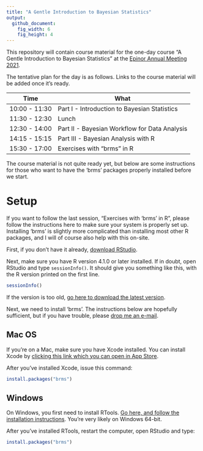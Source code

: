 ```yaml
---
title: "A Gentle Introduction to Bayesian Statistics"
output: 
  github_document:
    fig_width: 6
    fig_height: 4
---
```


This repository will contain course material for the one-day course "A Gentle Introduction to Bayesian Statistics" at the [Epinor Annual Meeting 2021](https://en.uit.no/forskning/forskningsgrupper/nyheter/artikkel?p_document_id=476300&sub_id=744901). 

The tentative plan for the day is as follows. Links to the course material will be added once it's ready.

| Time | What |
| --- | --- |
| 10:00 - 11:30 | Part I - Introduction to Bayesian Statistics |
| 11:30 - 12:30 | Lunch |
| 12:30 - 14:00 | Part II - Bayesian Workflow for Data Analysis |
| 14:15 - 15:15 | Part III - Bayesian Analysis with R |
| 15:30 - 17:00 | Exercises with "brms" in R |

The course material is not quite ready yet, but below are some instructions for those who want to have the 'brms' packages properly installed before we start.

# Setup

If you want to follow the last session, "Exercises with 'brms' in R", please follow the instructions here to make sure your system is properly set up. Installing 'brms' is slightly more complicated than installing most other R packages, and I will of course also help with this on-site.

First, if you don't have it already, [download RStudio](https://www.rstudio.com/products/rstudio/download/#download).

Next, make sure you have R version 4.1.0 or later installed. If in doubt, open RStudio and type `sessionInfo()`. It should give you something like this, with the R version printed on the first line.

```r
sessionInfo()
```

If the version is too old, [go here to download the latest version](https://cloud.r-project.org/).

Next, we need to install 'brms'. The instructions below are hopefully sufficient, but if you have trouble, please [drop me an e-mail](mailto:oyss@uio.no).

## Mac OS

If you're on a Mac, make sure you have Xcode installed. You can install Xcode by [clicking this link which you can open in App Store](https://apps.apple.com/us/app/xcode/id497799835?mt=12). 

After you've installed Xcode, issue this command:

```r
install.packages("brms")
```

## Windows

On Windows, you first need to install RTools. [Go here, and follow the installation instructions](https://cran.r-project.org/bin/windows/Rtools/). You're very likely on Windows 64-bit.

After you've installed RTools, restart the computer, open RStudio and type:

```r
install.packages("brms")
```

